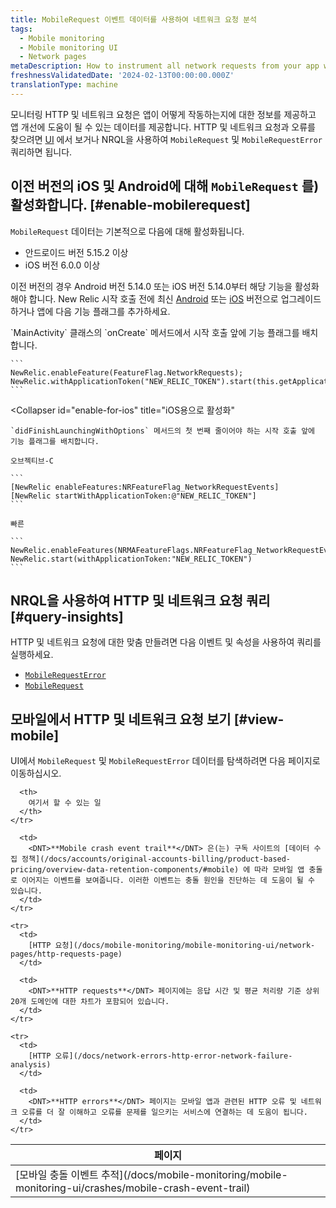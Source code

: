 ```yaml
---
title: MobileRequest 이벤트 데이터를 사용하여 네트워크 요청 분석
tags:
  - Mobile monitoring
  - Mobile monitoring UI
  - Network pages
metaDescription: How to instrument all network requests from your app with Mobile monitoring for Android or iOS.
freshnessValidatedDate: '2024-02-13T00:00:00.000Z'
translationType: machine
---
```


모니터링 HTTP 및 네트워크 요청은 앱이 어떻게 작동하는지에 대한 정보를 제공하고 앱 개선에 도움이 될 수 있는 데이터를 제공합니다. HTTP 및 네트워크 요청과 오류를 찾으려면 [<InlinePopover type="mobile"/>UI](#view-mobile) 에서 보거나 NRQL을 사용하여 `MobileRequest` 및 `MobileRequestError` 쿼리하면 됩니다.

## 이전 버전의 iOS 및 Android에 대해 `MobileRequest` 를) 활성화합니다. [#enable-mobilerequest]

`MobileRequest` 데이터는 기본적으로 다음에 대해 활성화됩니다.

* 안드로이드 버전 5.15.2 이상
* iOS 버전 6.0.0 이상

이전 버전의 경우 Android 버전 5.14.0 또는 iOS 버전 5.14.0부터 해당 기능을 활성화해야 합니다. New Relic 시작 호출 전에 최신 [Android](/docs/mobile-monitoring/new-relic-mobile-android/install-configure/upgrade-android-agent) 또는 [iOS](/docs/mobile-monitoring/new-relic-mobile-ios/installation/upgrade-ios-agent) 버전으로 업그레이드하거나 앱에 다음 기능 플래그를 추가하세요.

<CollapserGroup>
  <Collapser
    id="enable-for-android"
    title="Android용 활성화"
  >
    `MainActivity` 클래스의 `onCreate` 메서드에서 시작 호출 앞에 기능 플래그를 배치합니다.

    ```
    NewRelic.enableFeature(FeatureFlag.NetworkRequests);
    NewRelic.withApplicationToken("NEW_RELIC_TOKEN").start(this.getApplication());
    ```
  </Collapser>

  <Collapser
    id="enable-for-ios"
    title="iOS용으로 활성화"
  >
    `didFinishLaunchingWithOptions` 메서드의 첫 번째 줄이어야 하는 시작 호출 앞에 기능 플래그를 배치합니다.

    오브젝티브-C

    ```
    [NewRelic enableFeatures:NRFeatureFlag_NetworkRequestEvents]
    [NewRelic startWithApplicationToken:@"NEW_RELIC_TOKEN"]
    ```

    빠른

    ```
    NewRelic.enableFeatures(NRMAFeatureFlags.NRFeatureFlag_NetworkRequestEvents)
    NewRelic.start(withApplicationToken:"NEW_RELIC_TOKEN")
    ```
  </Collapser>
</CollapserGroup>

## NRQL을 사용하여 HTTP 및 네트워크 요청 쿼리 [#query-insights]

HTTP 및 네트워크 요청에 대한 맞춤 <InlinePopover type="dashboards"/>만들려면 다음 이벤트 및 속성을 사용하여 쿼리를 실행하세요.

* [`MobileRequestError`](/docs/nrql/nrql-examples/nrql-query-examples-mobile-monitoring/#mobilerequesterror-examples)
* [`MobileRequest`](/docs/nrql/nrql-examples/nrql-query-examples-mobile-monitoring/#mobilerequest-examples)

## 모바일에서 HTTP 및 네트워크 요청 보기 [#view-mobile]

UI에서 `MobileRequest` 및 `MobileRequestError` 데이터를 탐색하려면 다음 페이지로 이동하십시오.

<table>
  <thead>
    <tr>
      <th style={{ width: "200px" }}>
        페이지
      </th>

      <th>
        여기서 할 수 있는 일
      </th>
    </tr>
  </thead>

  <tbody>
    <tr>
      <td>
        [모바일 충돌 이벤트 추적](/docs/mobile-monitoring/mobile-monitoring-ui/crashes/mobile-crash-event-trail)
      </td>

      <td>
        <DNT>**Mobile crash event trail**</DNT> 은(는) 구독 사이트의 [데이터 수집 정책](/docs/accounts/original-accounts-billing/product-based-pricing/overview-data-retention-components/#mobile) 에 따라 모바일 앱 충돌로 이어지는 이벤트를 보여줍니다. 이러한 이벤트는 충돌 원인을 진단하는 데 도움이 될 수 있습니다.
      </td>
    </tr>

    <tr>
      <td>
        [HTTP 요청](/docs/mobile-monitoring/mobile-monitoring-ui/network-pages/http-requests-page)
      </td>

      <td>
        <DNT>**HTTP requests**</DNT> 페이지에는 응답 시간 및 평균 처리량 기준 상위 20개 도메인에 대한 차트가 포함되어 있습니다.
      </td>
    </tr>

    <tr>
      <td>
        [HTTP 오류](/docs/network-errors-http-error-network-failure-analysis)
      </td>

      <td>
        <DNT>**HTTP errors**</DNT> 페이지는 모바일 앱과 관련된 HTTP 오류 및 네트워크 오류를 더 잘 이해하고 오류를 문제를 일으키는 서비스에 연결하는 데 도움이 됩니다.
      </td>
    </tr>
  </tbody>
</table>